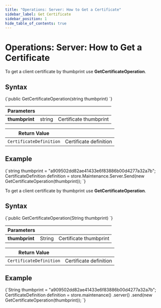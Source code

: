 ---
title: "Operations: Server: How to Get a Certificate"
sidebar_label: Get Certificate
sidebar_position: 1
hide_table_of_contents: true
---




# Operations: Server: How to Get a Certificate
<LanguageSwitcher supportedLanguages={supportedLanguages} />
<LanguageContent language="csharp">


To get a client certificate by thumbprint use **GetCertificateOperation**.

## Syntax

<TabItem value="something-something" label="get_cert_1">
<CodeBlock language="csharp">
{`public GetCertificateOperation(string thumbprint)
`}
</CodeBlock>
</TabItem>

| Parameters | | |
| ------------- | ------------- | ----- |
| **thumbprint** | string | Certificate thumbprint |

| Return Value | |
| ------------- | ----- |
| `CertificateDefinition` | Certificate definition |

## Example

<TabItem value="something-something" label="get_cert_2">
<CodeBlock language="csharp">
{`string thumbprint = "a909502dd82ae41433e6f83886b00d4277a32a7b";
CertificateDefinition definition = 
    store.Maintenance.Server.Send(new GetCertificateOperation(thumbprint));
`}
</CodeBlock>
</TabItem>

</LanguageContent>
<LanguageContent language="java">


To get a client certificate by thumbprint use **GetCertificateOperation**.

## Syntax

<TabItem value="something-something" label="get_cert_1">
<CodeBlock language="java">
{`public GetCertificateOperation(String thumbprint)
`}
</CodeBlock>
</TabItem>

| Parameters | | |
| ------------- | ------------- | ----- |
| **thumbprint** | String | Certificate thumbprint |

| Return Value | |
| ------------- | ----- |
| `CertificateDefinition` | Certificate definition |

## Example

<TabItem value="something-something" label="get_cert_2">
<CodeBlock language="java">
{`String thumbprint = "a909502dd82ae41433e6f83886b00d4277a32a7b";
CertificateDefinition definition = store.maintenance()
    .server()
    .send(new GetCertificateOperation(thumbprint));
`}
</CodeBlock>
</TabItem>

</LanguageContent>

<!---

-->